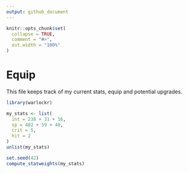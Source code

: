```yaml
---
output: github_document
---
```


```r
knitr::opts_chunk$set(
  collapse = TRUE,
  comment = "#>",
  out.width = "100%"
)
```

# Equip

This file keeps track of my current stats, equip and potential upgrades.

```r
library(warlockr)

my_stats <- list(
  int = 238 + 31 + 16,
  sp = 402 + 59 + 40,
  crit = 5,
  hit = 2
)
unlist(my_stats)

set.seed(42)
compute_statweights(my_stats)
```
